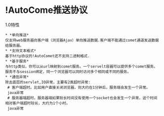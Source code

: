 = !AutoCome推送协议 =

1.0特性
 * *单向推送*
 仅支持web服务器向客户端（浏览器Ajax）单向推送数据.客户端不能通过comet通道发送数据给服务器。
 * *支持文本格式*
 基于http协议的!AutoComet还不支持二进制格式.
 * *基于服务*
 与http类似，你可以从url映射到comet服务。一个servelt容器可以提供多个comet服务。服务不与session绑定，同一个浏览器可以同时访问多个相同或不同的服务。
 * *通信异常*
 除去底层的servlet,IO异常，主要有2类超时异常:
  # 客户端超时。比如用户直接关闭浏览器，则大约在1分钟后，服务端会发生一个异常。
  java异常{{{ClientTimeoutException}}}
  # 服务器端超时，服务器端如果较长时间没有使用一个socket也会发生一个异常，这个时间相对客户端超时较长，大约为1个小时。
  java异常{{{ServerTimeoutException}}}
